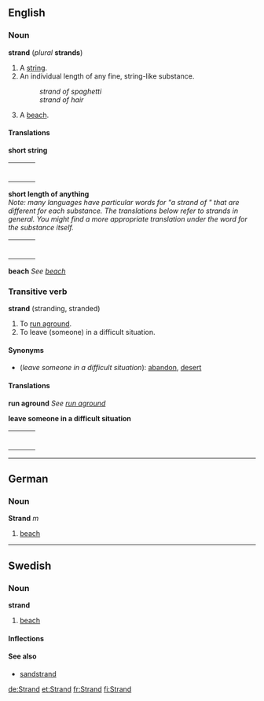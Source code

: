 ==English==
===Noun===
'''strand''' (''plural'' '''strands''')

#A [[string]].
#An individual length of any fine, string-like substance.
#:''strand of spaghetti''
#:''strand of hair''
#A [[beach]].

====Translations====

'''short string'''
{| border=0  width=100%
|-
|bgcolor="#FFFFE0" valign=top width=48%|
{|
<!--languages from A to I go here-->
|}
| width=1% |
|bgcolor="#FFFFE0" valign=top width=48%|
{|
<!--languages from J to Z go here-->
|}
|}

'''short length of anything'''<br>
''Note: many languages have particular words for "a strand of <substance>" that are different for each substance.  The translations below refer to strands in general.  You might find a more appropriate translation under the word for the substance itself.''
{| border=0  width=100%
|-
|bgcolor="#FFFFE0" valign=top width=48%|
{|
<!--languages from A to I go here-->
|}
| width=1% |
|bgcolor="#FFFFE0" valign=top width=48%|
{|
<!--languages from J to Z go here-->
|}
|}

'''beach'''
''See [[beach]]''

===Transitive verb===
'''strand''' (stranding, stranded)

#To [[run aground]].
#To leave (someone) in a difficult situation.

====Synonyms====

*(''leave someone in a difficult situation''): [[abandon]], [[desert]]

====Translations====

'''run aground'''
''See [[run aground]]''

'''leave someone in a difficult situation'''
{| border=0  width=100%
|-
|bgcolor="#FFFFE0" valign=top width=48%|
{|
<!--languages from A to I go here-->
|}
| width=1% |
|bgcolor="#FFFFE0" valign=top width=48%|
{|
<!--languages from J to Z go here-->
|}
|}

----
==German==
===Noun===
'''Strand''' ''m''

#[[beach]]

----
==Swedish==
===Noun===
'''strand'''
#[[beach]]

====Inflections====
{{sv-noun|gender=Common|strand|stranden|stränder|stränderna|strands|strandens|stränders|strändernas}}

====See also====
*[[sandstrand]]

[[de:Strand]]
[[et:Strand]]
[[fr:Strand]]
[[fi:Strand]]